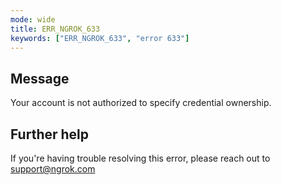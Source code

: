 ```yaml
---
mode: wide
title: ERR_NGROK_633
keywords: ["ERR_NGROK_633", "error 633"]
---
```


## Message

Your account is not authorized to specify credential ownership.

## Further help

If you're having trouble resolving this error, please reach out to [support@ngrok.com](mailto:support@ngrok.com?subject=Help%20with%20ERR_NGROK_633)
